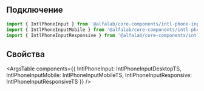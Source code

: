 
## Подключение

```jsx
import { IntlPhoneInput } from '@alfalab/core-components/intl-phone-input';
import { IntlPhoneInputMobile } from '@alfalab/core-components/intl-phone-input/mobile';
import { IntlPhoneInputResponsive } from '@alfalab/core-components/intl-phone-input/responsive';
```

## Свойства

<ArgsTable components={{
    IntlPhoneInput: IntlPhoneInputDesktopTS, 
    IntlPhoneInputMobile: IntlPhoneInputMobileTS,
    IntlPhoneInputResponsive: IntlPhoneInputResponsiveTS
}} />

